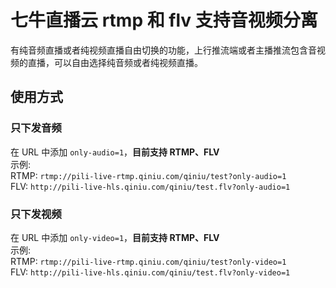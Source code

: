 # 七牛直播云 rtmp 和 flv 支持音视频分离
有纯音频直播或者纯视频直播自由切换的功能，上行推流端或者主播推流包含音视频的直播，可以自由选择纯音频或者纯视频直播。
## 使用方式
### 只下发音频
在 URL 中添加 `only-audio=1`，**目前支持 RTMP、FLV**  
示例:  
RTMP: `rtmp://pili-live-rtmp.qiniu.com/qiniu/test?only-audio=1`  
FLV: `http://pili-live-hls.qiniu.com/qiniu/test.flv?only-audio=1`  
### 只下发视频  
在 URL 中添加 `only-video=1`，**目前支持 RTMP、FLV**  
示例:  
RTMP: `rtmp://pili-live-rtmp.qiniu.com/qiniu/test?only-video=1`  
FLV: `http://pili-live-hls.qiniu.com/qiniu/test.flv?only-video=1`